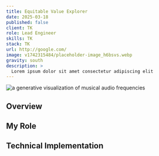 ```yaml
---
title: Equitable Value Explorer
date: 2025-03-18
published: false
client: TK
role: Lead Engineer
skills: TK
stack: TK
url: http://google.com/
image: v1742315484/placeholder-image_h6bsvs.webp
gravity: south
description: >
  Lorem ipsum dolor sit amet consectetur adipiscing elit
---
```



<div class="image-layout">
  <div class="image-full-width">
    <Image
      {...getCloudinaryImageUrl("v1742309446/IMG_8602_ylwmkq.jpg", 1200, 600, "fill", "north")}
      alt="a generative visualization of musical audio frequencies"
    />
  </div>
</div>

## Overview

## My Role

## Technical Implementation

